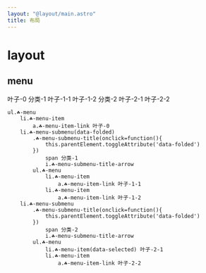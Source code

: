 ```yaml
---
layout: "@layout/main.astro"
title: 布局
---
```



# layout


<Layouts />


## menu

<T tag="ul" class="☘-menu">
    <T tag="li" class="☘-menu-item"><T tag="a" class="☘-menu-item-link">叶子-0</T></T>
    <T tag="li" class="☘-menu-submenu" data-folded>
        <T class="☘-menu-submenu-title" onclick="this.parentElement.toggleAttribute('data-folded')">
            <span>分类-1</span>
            <T tag="i" class="☘-menu-submenu-title-arrow"/>
        </T>
        <T tag="ul" class="☘-menu">
            <T tag="li" class="☘-menu-item"><T tag="a" class="☘-menu-item-link">叶子-1-1</T></T>
            <T tag="li" class="☘-menu-item"><T tag="a" class="☘-menu-item-link">叶子-1-2</T></T>
        </T>
    </T>
    <T tag="li" class="☘-menu-submenu">
        <T class="☘-menu-submenu-title" onclick="this.parentElement.toggleAttribute('data-folded')">
            <span>分类-2</span>
            <T tag="i" class="☘-menu-submenu-title-arrow"/>
        </T>
        <T tag="ul" class="☘-menu">
            <T tag="li" class="☘-menu-item" data-selected>叶子-2-1</T>
            <T tag="li" class="☘-menu-item"><T tag="a" class="☘-menu-item-link">叶子-2-2</T></T>
        </T>
    </T>
</T>


```pug
ul.☘-menu
    li.☘-menu-item
        a.☘-menu-item-link 叶子-0
    li.☘-menu-submenu(data-folded)
        .☘-menu-submenu-title(onclick=function(){
            this.parentElement.toggleAttribute('data-folded')
        })
            span 分类-1
            i.☘-menu-submenu-title-arrow
        ul.☘-menu
            li.☘-menu-item
                a.☘-menu-item-link 叶子-1-1
            li.☘-menu-item
                a.☘-menu-item-link 叶子-1-2
    li.☘-menu-submenu
        .☘-menu-submenu-title(onclick=function(){
            this.parentElement.toggleAttribute('data-folded')
        })
            span 分类-2
            i.☘-menu-submenu-title-arrow
        ul.☘-menu
            li.☘-menu-item(data-selected) 叶子-2-1
            li.☘-menu-item
                a.☘-menu-item-link 叶子-2-2
```
